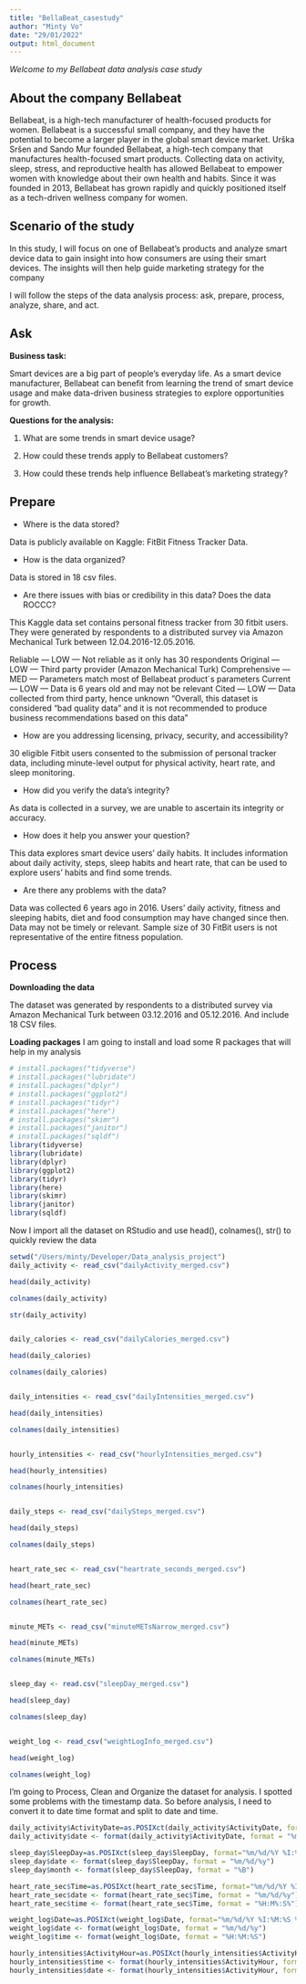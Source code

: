 ```yaml
---
title: "BellaBeat_casestudy"
author: "Minty Vo"
date: "29/01/2022"
output: html_document
---
```

*Welcome to my Bellabeat data analysis case study*

## About the company Bellabeat 
Bellabeat, is a high-tech manufacturer of health-focused products for women. Bellabeat is a successful small company, and they have the potential to become a larger player in the global smart device market. Urška Sršen and Sando Mur founded Bellabeat, a high-tech company that manufactures health-focused smart products. Collecting data on activity, sleep, stress, and reproductive health has allowed Bellabeat to empower women with knowledge about their own health and habits. Since it was founded in 2013, Bellabeat has grown rapidly and quickly positioned itself as a tech-driven wellness company for women. 

## Scenario of the study 
In this study, I will focus on one of Bellabeat’s products and analyze smart device data to gain insight into how consumers are using their smart devices. The insights will then help guide marketing strategy for the company

 I will follow the steps of the data analysis process: ask, prepare, process, analyze, share, and act. 

## Ask
 **Business task:** 
 
Smart devices are a big part of people’s everyday life. As a smart device manufacturer, Bellabeat can benefit from learning the trend of smart device usage and make data-driven business strategies to explore opportunities for growth.

 **Questions for the analysis:**
 
  1. What are some trends in smart device usage?
  
  2. How could these trends apply to Bellabeat customers?
  
  3. How could these trends help influence Bellabeat’s marketing strategy?
  
## Prepare

* Where is the data stored?

Data is publicly available on Kaggle: FitBit Fitness Tracker Data. 

* How is the data organized?

Data is stored in 18 csv files.

* Are there issues with bias or credibility in this data? Does the data ROCCC?

This Kaggle data set contains personal fitness tracker from 30 fitbit users. They were generated by respondents to a distributed survey via Amazon Mechanical Turk between 12.04.2016-12.05.2016.

 Reliable — LOW — Not reliable as it only has 30 respondents 
 Original — LOW — Third party provider (Amazon Mechanical Turk) 
 Comprehensive — MED — Parameters match most of Bellabeat product´s parameters  Current — LOW — Data is 6 years old and may not be relevant 
 Cited — LOW — Data collected from third party, hence unknown 
 “Overall, this dataset is considered “bad quality data” and it is not recommended to produce business recommendations based on this data”

* How are you addressing licensing, privacy, security, and accessibility?

30 eligible Fitbit users consented to the submission of personal tracker data, including minute-level output for physical activity, heart rate, and sleep monitoring. 

* How did you verify the data’s integrity?

As data is collected in a survey, we are unable to ascertain its integrity or accuracy.

* How does it help you answer your question?

This data explores smart device users’ daily habits. It includes information about daily activity, steps, sleep habits and heart rate, that can be used to explore users’ habits and find some trends.

* Are there any problems with the data?

Data was collected 6 years ago in 2016. Users’ daily activity, fitness and sleeping habits, diet and food consumption may have changed since then. Data may not be timely or relevant. Sample size of 30 FitBit users is not representative of the entire fitness population.

## Process
**Downloading the data**
 
The dataset was generated by respondents to a distributed survey via Amazon Mechanical Turk between 03.12.2016 and 05.12.2016. And include 18 CSV files. 

**Loading packages** 
I am going to install and load some R packages that will help in my analysis 

```r
# install.packages("tidyverse")
# install.packages("lubridate")
# install.packages("dplyr")
# install.packages("ggplot2")
# install.packages("tidyr")
# install.packages("here")
# install.packages("skimr")
# install.packages("janitor")
# install.packages("sqldf")
library(tidyverse)
library(lubridate)
library(dplyr)
library(ggplot2)
library(tidyr)
library(here)
library(skimr)
library(janitor)
library(sqldf)
```

Now I import all the dataset on RStudio and  use head(), colnames(), str() to quickly review the data 

```r
setwd("/Users/minty/Developer/Data_analysis_project")
daily_activity <- read_csv("dailyActivity_merged.csv")

head(daily_activity)

colnames(daily_activity)

str(daily_activity)


daily_calories <- read_csv("dailyCalories_merged.csv")

head(daily_calories)

colnames(daily_calories)


daily_intensities <- read_csv("dailyIntensities_merged.csv")

head(daily_intensities)

colnames(daily_intensities)


hourly_intensities <- read_csv("hourlyIntensities_merged.csv")

head(hourly_intensities)

colnames(hourly_intensities)


daily_steps <- read_csv("dailySteps_merged.csv")

head(daily_steps)

colnames(daily_steps)


heart_rate_sec <- read_csv("heartrate_seconds_merged.csv")

head(heart_rate_sec)

colnames(heart_rate_sec)


minute_METs <- read_csv("minuteMETsNarrow_merged.csv")

head(minute_METs)

colnames(minute_METs)


sleep_day <- read.csv("sleepDay_merged.csv")

head(sleep_day)

colnames(sleep_day)


weight_log <- read_csv("weightLogInfo_merged.csv")

head(weight_log)

colnames(weight_log)
```
 
 I’m going to Process, Clean and Organize the dataset for analysis. 
 I spotted some problems with the timestamp data. So before analysis, I need to convert it to date time format and split to date and time. 

```r
daily_activity$ActivityDate=as.POSIXct(daily_activity$ActivityDate, format="%m/%d/%Y", tz=Sys.timezone())
daily_activity$date <- format(daily_activity$ActivityDate, format = "%m/%d/%y")

sleep_day$SleepDay=as.POSIXct(sleep_day$SleepDay, format="%m/%d/%Y %I:%M:%S %p", tz=Sys.timezone())
sleep_day$date <- format(sleep_day$SleepDay, format = "%m/%d/%y")
sleep_day$month <- format(sleep_day$SleepDay, format = "%B")

heart_rate_sec$Time=as.POSIXct(heart_rate_sec$Time, format="%m/%d/%Y %I:%M:%S %p", tz=Sys.timezone())
heart_rate_sec$date <- format(heart_rate_sec$Time, format = "%m/%d/%y")
heart_rate_sec$time <- format(heart_rate_sec$Time, format = "%H:M%:S%")

weight_log$Date=as.POSIXct(weight_log$Date, format="%m/%d/%Y %I:%M:%S %p", tz=Sys.timezone())
weight_log$date <- format(weight_log$Date, format = "%m/%d/%y")
weight_log$time <- format(weight_log$Date, format = "%H:%M:%S")

hourly_intensities$ActivityHour=as.POSIXct(hourly_intensities$ActivityHour, format="%m/%d/%Y %I:%M:%S %p", tz=Sys.timezone())
hourly_intensities$time <- format(hourly_intensities$ActivityHour, format = "%H:%M:%S")
hourly_intensities$date <- format(hourly_intensities$ActivityHour, format = "%m/%d/%y")

```

```r

```